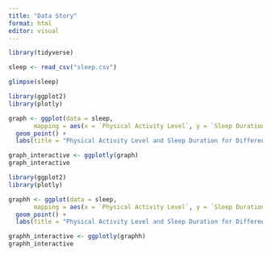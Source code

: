 ```yaml
---
title: "Data Story"
format: html
editor: visual
---
```


```r
library(tidyverse)
```

```r
sleep <- read_csv("sleep.csv")
```

```r
glimpse(sleep)
```

```r
library(ggplot2)
library(plotly)

graph <- ggplot(data = sleep, 
       mapping = aes(x = `Physical Activity Level`, y = `Sleep Duration`, colour = Occupation)) + 
  geom_point() + 
  labs(title = "Physical Activity Level and Sleep Duration for Different Occupations", caption = "Source: Kaggle")

graph_interactive <- ggplotly(graph)
graph_interactive
```
```r
library(ggplot2)
library(plotly)

graphh <- ggplot(data = sleep, 
       mapping = aes(x = `Physical Activity Level`, y = `Sleep Duration`, colour = Occupation)) + 
  geom_point() + 
  labs(title = "Physical Activity Level and Sleep Duration for Different Occupations (Visual #2)", caption = "Source: Kaggle") + facet_wrap(. ~ Occupation, ncol = 3)

graphh_interactive <- ggplotly(graphh)
graphh_interactive
```
